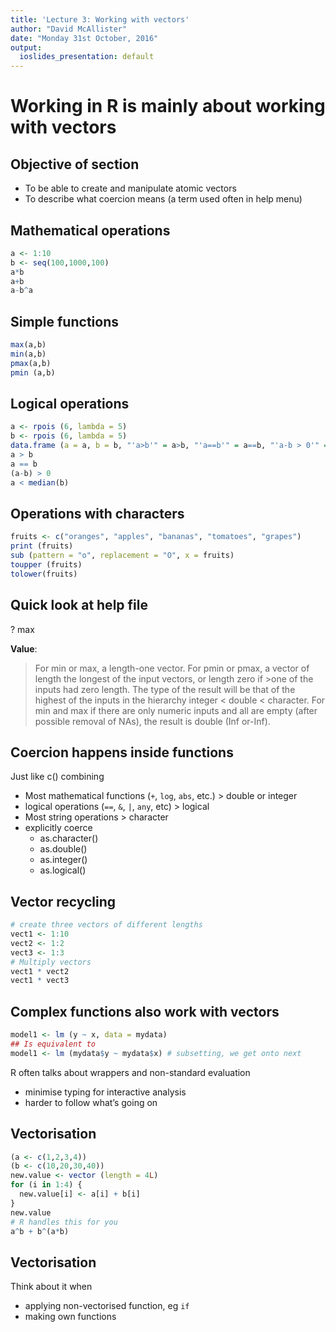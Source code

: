 ```yaml
---
title: 'Lecture 3: Working with vectors'
author: "David McAllister"
date: "Monday 31st October, 2016"
output:
  ioslides_presentation: default
---
```


# Working in R is mainly about working with vectors

## Objective of section
* To be able to create and manipulate atomic vectors
* To describe what coercion means (a term used often in help menu)

## Mathematical operations
```r
a <- 1:10
b <- seq(100,1000,100)
a*b
a+b
a-b^a
```

## Simple functions
```r
max(a,b)
min(a,b)
pmax(a,b)
pmin (a,b)
```

## Logical operations
```r
a <- rpois (6, lambda = 5)
b <- rpois (6, lambda = 5)
data.frame (a = a, b = b, "'a>b'" = a>b, "'a==b'" = a==b, "'a-b > 0'" = (a-b) >0, "'a < median(b)'" = a < median(b), check.names = FALSE)
a > b
a == b
(a-b) > 0
a < median(b)
```

## Operations with characters
```r
fruits <- c("oranges", "apples", "bananas", "tomatoes", "grapes")
print (fruits)
sub (pattern = "o", replacement = "O", x = fruits)
toupper (fruits)
tolower(fruits)
```


## Quick look at help file
? max

**Value**:

>For min or max, a length-one vector. For pmin or pmax, a vector of length the longest of the input vectors, or length zero if >one of the inputs had zero length.
>The type of the result will be that of the highest of the inputs in the hierarchy integer < double < character.
>For min and max if there are only numeric inputs and all are empty (after possible removal of NAs), the result is double (Inf or-Inf).

## Coercion happens inside functions
Just like c() combining

* Most mathematical functions (`+`, `log`, `abs`, etc.) > double or integer
* logical operations (`==`, `&`, `|`, `any`, etc) > logical
* Most string operations > character
* explicitly coerce
    + as.character()
    + as.double()
    + as.integer()
    + as.logical()


## Vector recycling
```r
# create three vectors of different lengths
vect1 <- 1:10
vect2 <- 1:2
vect3 <- 1:3
# Multiply vectors
vect1 * vect2
vect1 * vect3
```

## Complex functions also work with vectors
```r
model1 <- lm (y ~ x, data = mydata)
## Is equivalent to
model1 <- lm (mydata$y ~ mydata$x) # subsetting, we get onto next
```
R often talks about wrappers and non-standard evaluation

* minimise typing for interactive analysis
* harder to follow what's going on

## Vectorisation
```r
(a <- c(1,2,3,4))
(b <- c(10,20,30,40))
new.value <- vector (length = 4L)
for (i in 1:4) {
  new.value[i] <- a[i] + b[i]
}
new.value
# R handles this for you
a^b + b^(a*b)
```

## Vectorisation
Think about it when

* applying non-vectorised function, eg `if`
* making own functions
